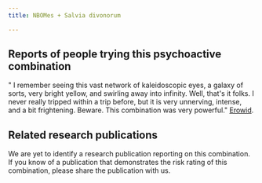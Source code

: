 ---
title: NBOMes + Salvia divonorum

---

## Reports of people trying this psychoactive combination

" I remember seeing this vast network of kaleidoscopic eyes, a galaxy of sorts, very bright yellow, and swirling away into infinity. Well, that's it folks. I never really tripped within a trip before, but it is very unnerving, intense, and a bit frightening. Beware. This combination was very powerful." [Erowid](https://erowid.org/experiences/exp.php?ID=111636).


## Related research publications

We are yet to identify a research publication reporting on this combination. If you know of a publication that demonstrates the risk rating of this combination, please share the publication with us.



